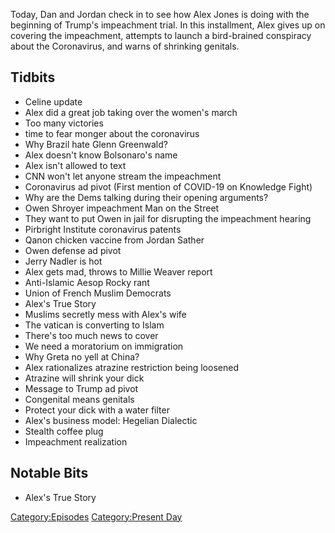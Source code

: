 {{DEFAULTSORT:
    #_EPISODE_0391:January 22, 2020
}}{{Episode
    | title           = January 22, 2020
    | caption         = [https://knowledgefight.libsyn.com/knowledge-fight-january-22-2020 Listen to this episode on Libsyn]
    | episodeNumber   = 391
    | length          = 01:43:16
    | airDate         = January 24, 2020
    | coverageDate    = January 22, 2020
    | episodeType     = [[:Category:Present Day|Present Day]]
    | appearance      = [[Glenn Greenwald]], [[Jair Bolsonaro]], [[Owen Shroyer]], [[Jordan Sather]], [[Jerry Nadler]], [[Millie Weaver]], [[Aesop Rocky]], [[Greta Thunberg]]
    | oocDrop         = Atrazine gives your son a small johnson
    | previousEpisode = [[390: Grab Bag Minisode]]
    | nextEpisode     = [[392: January 24, 2020]]
}}

{{Stub}}

Today, Dan and Jordan check in to see how Alex Jones is doing with the beginning of Trump's impeachment trial. In this installment, Alex gives up on covering the impeachment, attempts to launch a bird-brained conspiracy about the Coronavirus, and warns of shrinking genitals.

==Tidbits==

*Celine update
*Alex did a great job taking over the women's march
*Too many victories
*time to fear monger about the coronavirus
*Why Brazil hate Glenn Greenwald?
*Alex doesn't know Bolsonaro's name
*Alex isn't allowed to text
*CNN won't let anyone stream the impeachment
*Coronavirus ad pivot (First mention of COVID-19 on Knowledge Fight)
*Why are the Dems talking during their opening arguments?
*Owen Shroyer impeachment Man on the Street
*They want to put Owen in jail for disrupting the impeachment hearing
*Pirbright Institute coronavirus patents
*Qanon chicken vaccine from Jordan Sather
*Owen defense ad pivot
*Jerry Nadler is hot
*Alex gets mad, throws to Millie Weaver report
*Anti-Islamic Aesop Rocky rant
*Union of French Muslim Democrats
*Alex's True Story
*Muslims secretly mess with Alex's wife
*The vatican is converting to Islam
*There's too much news to cover
*We need a moratorium on immigration
*Why Greta no yell at China?
*Alex rationalizes atrazine restriction being loosened
*Atrazine will shrink your dick
*Message to Trump ad pivot
*Congenital means genitals
*Protect your dick with a water filter
*Alex's business model: Hegelian Dialectic
*Stealth coffee plug
*Impeachment realization

==Notable Bits==

*Alex's True Story

[[Category:Episodes]]
[[Category:Present Day]]

